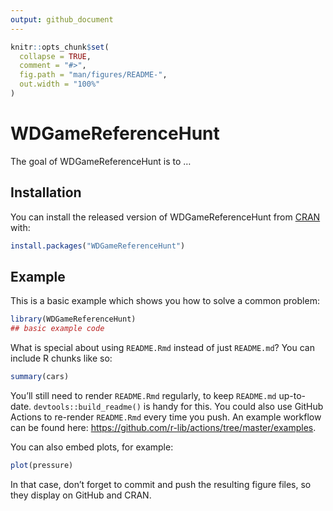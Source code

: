 ```yaml
---
output: github_document
---
```


<!-- README.md is generated from README.Rmd. Please edit that file -->

```r
knitr::opts_chunk$set(
  collapse = TRUE,
  comment = "#>",
  fig.path = "man/figures/README-",
  out.width = "100%"
)
```

# WDGameReferenceHunt

<!-- badges: start -->
<!-- badges: end -->

The goal of WDGameReferenceHunt is to ...

## Installation

You can install the released version of WDGameReferenceHunt from [CRAN](https://CRAN.R-project.org) with:

``` r
install.packages("WDGameReferenceHunt")
```

## Example

This is a basic example which shows you how to solve a common problem:

```r
library(WDGameReferenceHunt)
## basic example code
```

What is special about using `README.Rmd` instead of just `README.md`? You can include R chunks like so:

```r
summary(cars)
```

You'll still need to render `README.Rmd` regularly, to keep `README.md` up-to-date. `devtools::build_readme()` is handy for this. You could also use GitHub Actions to re-render `README.Rmd` every time you push. An example workflow can be found here: <https://github.com/r-lib/actions/tree/master/examples>.

You can also embed plots, for example:

```r
plot(pressure)
```

In that case, don't forget to commit and push the resulting figure files, so they display on GitHub and CRAN.
